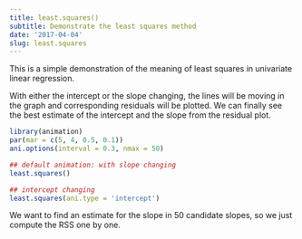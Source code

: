 ```yaml
---
title: least.squares()
subtitle: Demonstrate the least squares method
date: '2017-04-04'
slug: least.squares
---
```


This is a simple demonstration of the meaning of least squares in univariate
linear regression.

With either the intercept or the slope changing, the lines will be moving in
the graph and corresponding residuals will be plotted. We can finally see the
best estimate of the intercept and the slope from the residual plot.
 
```r
library(animation)
par(mar = c(5, 4, 0.5, 0.1))
ani.options(interval = 0.3, nmax = 50)

## default animation: with slope changing
least.squares()

```

```r
## intercept changing
least.squares(ani.type = 'intercept')
```

We want to find an estimate for the slope in 50 candidate slopes, so we just compute the RSS one by one. 
